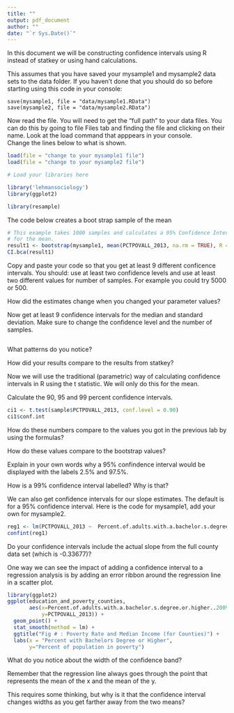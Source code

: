 ```yaml
---
title: ""
output: pdf_document
author: ""
date: "`r Sys.Date()`"
---
```


In this document we will be constructing confidence intervals using R instead of statkey or 
using hand calculations.

This assumes that you have saved your mysample1 and mysample2 data sets to the data folder. 
If you haven't done that you should do so before starting using this code in your console:

```{}
save(mysample1, file = "data/mysample1.RData")
save(mysample2, file = "data/mysample2.RData")

```
Now read the file.  You will need to get the "full path" to your data files.
You can do this by going to file Files tab and finding the file and clicking on their name.
Look at the load command that apppears in your console.  
Change the lines below to what is shown.

```r

load(file = "change to your mysample1 file")
load(file = "change to your mysample2 file")
```

 
```r
# Load your libraries here

library('lehmansociology')
library(ggplot2)

library(resample)

```




The code below creates a boot strap sample of the mean

````r
# This example takes 1000 samples and calculates a 95% Confidence Interval (the default)
# for the mean.
result1 <- bootstrap(mysample1, mean(PCTPOVALL_2013, na.rm = TRUE), R = 1000)
CI.bca(result1)


````

Copy and paste your code so that you get at least 9 different conficence intervals. You
should: use at least two confidence levels and use at least two different values for number
of samples. For example you could try 5000 or 500.

How did the estimates change when you changed your parameter values?


Now get at least 9 confidence intervals for the median and standard deviation.
Make sure to change the confidence level and the number of samples.

```r

```

What patterns do you notice?


How did your results compare to the results from statkey?

Now we will use the traditional (parametric) way of calculating confidence intervals in R using the t statistic.
We will only do this for the mean.

Calculate the 90, 95 and 99 percent confidence intervals.
```r

ci1 <- t.test(sample$PCTPOVALL_2013, conf.level = 0.90)
ci1$conf.int


```

How do these numbers compare to the values you got in the previous lab by using the formulas?

How do these values compare to the bootstrap values?


Explain in your own words why a 95% confindence interval would be displayed with the labels
2.5% and 97.5%.

How is a 99% confidence interval labelled?  Why is that?



We can also get confidence intervals for our slope estimates. The default is for a 95%
confidence interval.
Here is the code for mysample1, add your own for mysample2.

```r

reg1 <- lm(PCTPOVALL_2013 ~  Percent.of.adults.with.a.bachelor.s.degree.or.higher..2009.2013, data = mysample1)
confint(reg1)

```

Do your confidence intervals include the actual slope from the full county data set 
(which is -0.33677)?

One way we can see the impact of adding a confidence interval to a regression analysis is 
by adding an error ribbon around the regression line in a scatter plot.

```r

library(ggplot2)
ggplot(education_and_poverty_counties,
       aes(x=Percent.of.adults.with.a.bachelor.s.degree.or.higher..2009.2013,
           y=PCTPOVALL_2013)) +
  geom_point() +
  stat_smooth(method = lm) +
  ggtitle("Fig # : Poverty Rate and Median Income (for Counties)") +
  labs(x = "Percent with Bachelors Degree or Higher",  
       y="Percent of population in poverty") 


```


What do you notice about the width of the confidence band?



Remember that the regression line always goes through the point that represents the mean
of the x and the mean of the y.

This requires some thinking, but why is it that the confidence interval 
changes widths as you get farther away from the two means?
